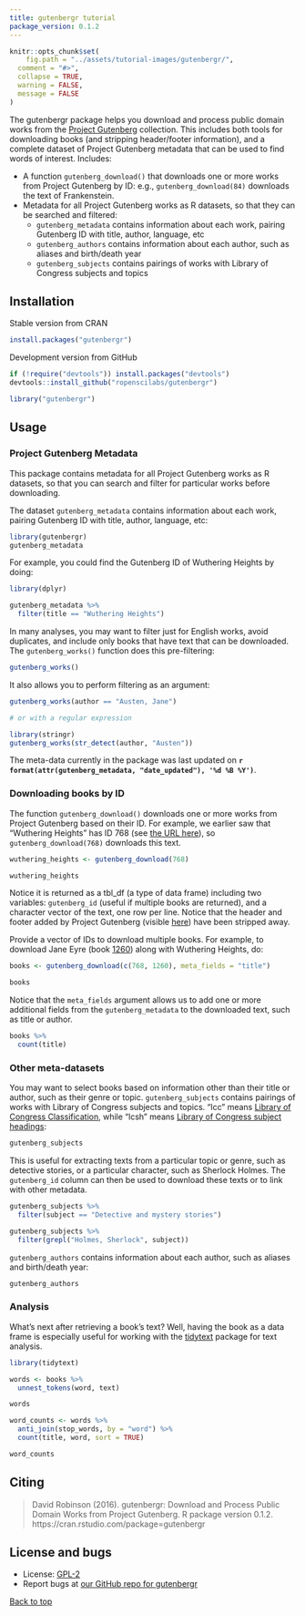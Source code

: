 ```yaml
---
title: gutenbergr tutorial
package_version: 0.1.2
---
```


```r
knitr::opts_chunk$set(
	fig.path = "../assets/tutorial-images/gutenbergr/",
  comment = "#>",
  collapse = TRUE,
  warning = FALSE,
  message = FALSE
)
```

The gutenbergr package helps you download and process public domain works from the [Project Gutenberg](https://www.gutenberg.org/) collection. This includes both tools for downloading books (and stripping header/footer information), and a complete dataset of Project Gutenberg metadata that can be used to find words of interest. Includes:

* A function `gutenberg_download()` that downloads one or more works from Project Gutenberg by ID: e.g., `gutenberg_download(84)` downloads the text of Frankenstein.
* Metadata for all Project Gutenberg works as R datasets, so that they can be searched and filtered:
  * `gutenberg_metadata` contains information about each work, pairing Gutenberg ID with title, author, language, etc
  * `gutenberg_authors` contains information about each author, such as aliases and birth/death year
  * `gutenberg_subjects` contains pairings of works with Library of Congress subjects and topics

<section id="installation">

## Installation

Stable version from CRAN

```r
install.packages("gutenbergr")
```

Development version from GitHub

```r
if (!require("devtools")) install.packages("devtools")
devtools::install_github("ropenscilabs/gutenbergr")
```

```r
library("gutenbergr")
```

<section id="usage">

## Usage

### Project Gutenberg Metadata

This package contains metadata for all Project Gutenberg works as R datasets, so that you can search and filter for particular works before downloading.

The dataset `gutenberg_metadata` contains information about each work, pairing Gutenberg ID with title, author, language, etc:

```r
library(gutenbergr)
gutenberg_metadata
```

For example, you could find the Gutenberg ID of Wuthering Heights by doing:

```r
library(dplyr)

gutenberg_metadata %>%
  filter(title == "Wuthering Heights")
```

In many analyses, you may want to filter just for English works, avoid duplicates, and include only books that have text that can be downloaded. The `gutenberg_works()` function does this pre-filtering:

```r
gutenberg_works()
```

It also allows you to perform filtering as an argument:

```r
gutenberg_works(author == "Austen, Jane")

# or with a regular expression

library(stringr)
gutenberg_works(str_detect(author, "Austen"))
```

The meta-data currently in the package was last updated on **`r format(attr(gutenberg_metadata, "date_updated"), '%d %B %Y')`**.

### Downloading books by ID

The function `gutenberg_download()` downloads one or more works from Project Gutenberg based on their ID. For example, we earlier saw that "Wuthering Heights" has ID 768 (see [the URL here](https://www.gutenberg.org/ebooks/768)), so `gutenberg_download(768)` downloads this text.

```r
wuthering_heights <- gutenberg_download(768)

wuthering_heights
```

Notice it is returned as a tbl_df (a type of data frame) including two variables: `gutenberg_id` (useful if multiple books are returned), and a character vector of the text, one row per line. Notice that the header and footer added by Project Gutenberg (visible [here](http://www.gutenberg.org/files/768/768.txt)) have been stripped away.

Provide a vector of IDs to download multiple books. For example, to download Jane Eyre (book [1260](https://www.gutenberg.org/ebooks/1260)) along with Wuthering Heights, do:

```r
books <- gutenberg_download(c(768, 1260), meta_fields = "title")

books
```

Notice that the `meta_fields` argument allows us to add one or more additional fields from the `gutenberg_metadata` to the downloaded text, such as title or author.

```r
books %>%
  count(title)
```

### Other meta-datasets

You may want to select books based on information other than their title or author, such as their genre or topic. `gutenberg_subjects` contains pairings of works with Library of Congress subjects and topics. "lcc" means [Library of Congress Classification](https://www.loc.gov/catdir/cpso/lcco/), while "lcsh" means [Library of Congress subject headings](http://id.loc.gov/authorities/subjects.html):

```r
gutenberg_subjects
```

This is useful for extracting texts from a particular topic or genre, such as detective stories, or a particular character, such as Sherlock Holmes. The `gutenberg_id` column can then be used to download these texts or to link with other metadata.

```r
gutenberg_subjects %>%
  filter(subject == "Detective and mystery stories")

gutenberg_subjects %>%
  filter(grepl("Holmes, Sherlock", subject))
```

`gutenberg_authors` contains information about each author, such as aliases and birth/death year:

```r
gutenberg_authors
```

### Analysis

What's next after retrieving a book's text? Well, having the book as a data frame is especially useful for working with the [tidytext](https://github.com/juliasilge/tidytext) package for text analysis.

```r
library(tidytext)

words <- books %>%
  unnest_tokens(word, text)

words

word_counts <- words %>%
  anti_join(stop_words, by = "word") %>%
  count(title, word, sort = TRUE)

word_counts
```


<section id="citing">

## Citing

> David Robinson (2016). gutenbergr: Download and Process Public Domain Works
  from Project Gutenberg. R package version 0.1.2.
  https://cran.rstudio.com/package=gutenbergr


<section id="license_bugs">

## License and bugs

* License: [GPL-2](https://opensource.org/licenses/GPL-2.0)
* Report bugs at [our GitHub repo for gutenbergr](https://github.com/ropenscilabs/gutenbergr/issues?state=open)


[Back to top](#top)
